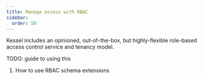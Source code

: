 ```yaml
---
title: Manage access with RBAC
sidebar:
  order: 50
---
```


Kessel includes an opinioned, out-of-the-box, but highly-flexible role-based access control service and tenancy model.

TODO: guide to using this

1. How to use RBAC schema extensions
